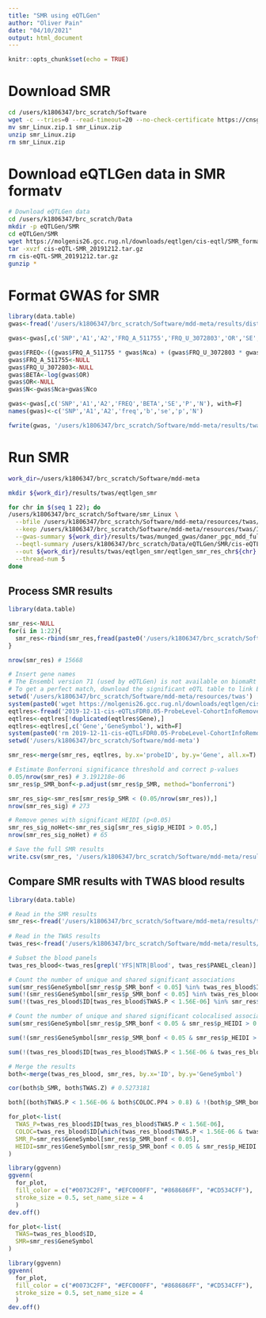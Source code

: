 ---
title: "SMR using eQTLGen"
author: "Oliver Pain"
date: "04/10/2021"
output: html_document
---

```{r setup, include=FALSE}
knitr::opts_chunk$set(echo = TRUE)
```

# Download SMR

```{bash, eval=F, echo=T}
cd /users/k1806347/brc_scratch/Software
wget -c --tries=0 --read-timeout=20 --no-check-certificate https://cnsgenomics.com/software/smr/download/smr_Linux.zip
mv smr_Linux.zip.1 smr_Linux.zip
unzip smr_Linux.zip
rm smr_Linux.zip
```

# Download eQTLGen data in SMR formatv

```{bash, echo=T, eval=F}
# Download eQTLGen data
cd /users/k1806347/brc_scratch/Data
mkdir -p eQTLGen/SMR
cd eQTLGen/SMR
wget https://molgenis26.gcc.rug.nl/downloads/eqtlgen/cis-eqtl/SMR_formatted/cis-eQTL-SMR_20191212.tar.gz
tar -xvzf cis-eQTL-SMR_20191212.tar.gz
rm cis-eQTL-SMR_20191212.tar.gz
gunzip *
```

# Format GWAS for SMR

```{R, eval=F, echo=T}
library(data.table)
gwas<-fread('/users/k1806347/brc_scratch/Software/mdd-meta/results/distribution/daner_pgc_mdd_full_eur_hg19_v3.49.24.05.rp.gz')

gwas<-gwas[,c('SNP','A1','A2','FRQ_A_511755','FRQ_U_3072803','OR','SE','P','Nco','Nca'), with=F]

gwas$FREQ<-((gwas$FRQ_A_511755 * gwas$Nca) + (gwas$FRQ_U_3072803 * gwas$Nco)) / (gwas$Nca + gwas$Nco)
gwas$FRQ_A_511755<-NULL
gwas$FRQ_U_3072803<-NULL
gwas$BETA<-log(gwas$OR)
gwas$OR<-NULL
gwas$N<-gwas$Nca+gwas$Nco

gwas<-gwas[,c('SNP','A1','A2','FREQ','BETA','SE','P','N'), with=F]
names(gwas)<-c('SNP','A1','A2','freq','b','se','p','N')

fwrite(gwas, '/users/k1806347/brc_scratch/Software/mdd-meta/results/twas/munged_gwas/daner_pgc_mdd_full_eur_hg19_v3.49.24.05.rp_COJO.txt', quote=F, na='NA', sep=' ')

```

# Run SMR

```{bash, echo=T, eval=F}
work_dir=/users/k1806347/brc_scratch/Software/mdd-meta

mkdir ${work_dir}/results/twas/eqtlgen_smr

for chr in $(seq 1 22); do
/users/k1806347/brc_scratch/Software/smr_Linux \
  --bfile /users/k1806347/brc_scratch/Software/mdd-meta/resources/twas/1kg/all_phase3.chr${chr} \
  --keep /users/k1806347/brc_scratch/Software/mdd-meta/resources/twas/1kg/super_pop_keep_files/EUR_samples.keep \
  --gwas-summary ${work_dir}/results/twas/munged_gwas/daner_pgc_mdd_full_eur_hg19_v3.49.24.05.rp_COJO.txt \
  --beqtl-summary /users/k1806347/brc_scratch/Data/eQTLGen/SMR/cis-eQTLs-full_eQTLGen_AF_incl_nr_formatted_20191212.new.txt_besd-dense \
  --out ${work_dir}/results/twas/eqtlgen_smr/eqtlgen_smr_res_chr${chr} \
  --thread-num 5 
done

```

## Process SMR results

```{R, eval=F, echo=T}
library(data.table)

smr_res<-NULL
for(i in 1:22){
  smr_res<-rbind(smr_res,fread(paste0('/users/k1806347/brc_scratch/Software/mdd-meta/results/twas/eqtlgen_smr/eqtlgen_smr_res_chr',i,'.smr')))
}

nrow(smr_res) # 15668

# Insert gene names
# The Ensembl version 71 (used by eQTLGen) is not available on biomaRt so 89 genes do not have IDs
# To get a perfect match, download the significant eQTL table to link Ensembl IDs to gene names
setwd('/users/k1806347/brc_scratch/Software/mdd-meta/resources/twas')
system(paste0('wget https://molgenis26.gcc.rug.nl/downloads/eqtlgen/cis-eqtl/2019-12-11-cis-eQTLsFDR0.05-ProbeLevel-CohortInfoRemoved-BonferroniAdded.txt.gz'))
eqtlres<-fread('2019-12-11-cis-eQTLsFDR0.05-ProbeLevel-CohortInfoRemoved-BonferroniAdded.txt.gz')
eqtlres<-eqtlres[!duplicated(eqtlres$Gene),]
eqtlres<-eqtlres[,c('Gene','GeneSymbol'), with=F]
system(paste0('rm 2019-12-11-cis-eQTLsFDR0.05-ProbeLevel-CohortInfoRemoved-BonferroniAdded.txt.gz'))
setwd('/users/k1806347/brc_scratch/Software/mdd-meta')

smr_res<-merge(smr_res, eqtlres, by.x='probeID', by.y='Gene', all.x=T)

# Estimate Bonferroni significance threshold and correct p-values
0.05/nrow(smr_res) # 3.191218e-06
smr_res$p_SMR_bonf<-p.adjust(smr_res$p_SMR, method="bonferroni")

smr_res_sig<-smr_res[smr_res$p_SMR < (0.05/nrow(smr_res)),]
nrow(smr_res_sig) # 273

# Remove genes with significant HEIDI (p<0.05)
smr_res_sig_noHet<-smr_res_sig[smr_res_sig$p_HEIDI > 0.05,]
nrow(smr_res_sig_noHet) # 65

# Save the full SMR results
write.csv(smr_res, '/users/k1806347/brc_scratch/Software/mdd-meta/results/twas/eqtlgen_smr/eqtlgen_smr_res_GW_withIDs.csv', row.names=F, quote=F)

```


## Compare SMR results with TWAS blood results

```{R, eval=F, echo=T}
library(data.table)

# Read in the SMR results
smr_res<-fread('/users/k1806347/brc_scratch/Software/mdd-meta/results/twas/eqtlgen_smr/eqtlgen_smr_res_GW_withIDs.csv')
  
# Read in the TWAS results
twas_res<-fread('/users/k1806347/brc_scratch/Software/mdd-meta/results/twas/twas_results/PGC_MDD3_twas_AllTissues_CLEAN.txt')

# Subset the blood panels
twas_res_blood<-twas_res[grepl('YFS|NTR|Blood', twas_res$PANEL_clean)]

# Count the number of unique and shared significant associations
sum(smr_res$GeneSymbol[smr_res$p_SMR_bonf < 0.05] %in% twas_res_blood$ID[twas_res_blood$TWAS.P < 1.56E-06])
sum(!(smr_res$GeneSymbol[smr_res$p_SMR_bonf < 0.05] %in% twas_res_blood$ID[twas_res_blood$TWAS.P < 1.56E-06]))
sum(!(twas_res_blood$ID[twas_res_blood$TWAS.P < 1.56E-06] %in% smr_res$GeneSymbol[smr_res$p_SMR_bonf < 0.05]))

# Count the number of unique and shared significant colocalised associations
sum(smr_res$GeneSymbol[smr_res$p_SMR_bonf < 0.05 & smr_res$p_HEIDI > 0.05] %in% twas_res_blood$ID[twas_res_blood$TWAS.P < 1.56E-06 & twas_res_blood$COLOC.PP4 > 0.8])

sum(!(smr_res$GeneSymbol[smr_res$p_SMR_bonf < 0.05 & smr_res$p_HEIDI > 0.05] %in% twas_res_blood$ID[twas_res_blood$TWAS.P < 1.56E-06 & twas_res_blood$COLOC.PP4 > 0.8]))

sum(!(twas_res_blood$ID[twas_res_blood$TWAS.P < 1.56E-06 & twas_res_blood$COLOC.PP4 > 0.8] %in% smr_res$GeneSymbol[smr_res$p_SMR_bonf < 0.05 & smr_res$p_HEIDI > 0.05]))

# Merge the results
both<-merge(twas_res_blood, smr_res, by.x='ID', by.y='GeneSymbol')

cor(both$b_SMR, both$TWAS.Z) # 0.5273181

both[(both$TWAS.P < 1.56E-06 & both$COLOC.PP4 > 0.8) & !(both$p_SMR_bonf < 0.05 & both$p_HEIDI > 0.05),]

for_plot<-list(
  TWAS_P=twas_res_blood$ID[twas_res_blood$TWAS.P < 1.56E-06],
  COLOC=twas_res_blood$ID[which(twas_res_blood$TWAS.P < 1.56E-06 & twas_res_blood$COLOC.PP4 > 0.8)],
  SMR_P=smr_res$GeneSymbol[smr_res$p_SMR_bonf < 0.05],
  HEIDI=smr_res$GeneSymbol[smr_res$p_SMR_bonf < 0.05 & smr_res$p_HEIDI > 0.01]
)

library(ggvenn)
ggvenn(
  for_plot, 
  fill_color = c("#0073C2FF", "#EFC000FF", "#868686FF", "#CD534CFF"),
  stroke_size = 0.5, set_name_size = 4
  )
dev.off()

for_plot<-list(
  TWAS=twas_res_blood$ID,
  SMR=smr_res$GeneSymbol
)

library(ggvenn)
ggvenn(
  for_plot, 
  fill_color = c("#0073C2FF", "#EFC000FF", "#868686FF", "#CD534CFF"),
  stroke_size = 0.5, set_name_size = 4
  )
dev.off()

```




